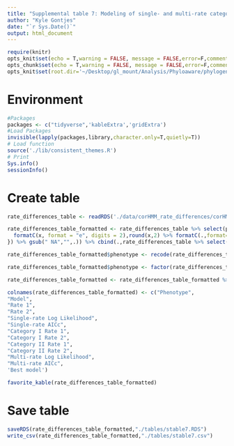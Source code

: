 ```yaml
---
title: "Supplemental table 7: Modeling of single- and multi-rate categories using corHMM"
author: "Kyle Gontjes"
date: "`r Sys.Date()`"
output: html_document
---
```


```r
require(knitr)
opts_knit$set(echo = T,warning = FALSE, message = FALSE,error=F,comment=NA) 
opts_chunk$set(echo = T,warning = FALSE, message = FALSE,error=F,comment=NA)
opts_knit$set(root.dir='~/Desktop/gl_mount/Analysis/Phyloaware/phylogenetic-resistance-ms/') 
```

# Environment
```r
#Packages
packages <- c("tidyverse",'kableExtra','gridExtra')   
#Load Packages
invisible(lapply(packages,library,character.only=T,quietly=T)) 
# Load function
source('./lib/consistent_themes.R')
# Print
Sys.info()
sessionInfo() 
``` 

# Create table
```r
rate_differences_table <- readRDS('./data/corHMM_rate_differences/corHMM_model_stats.RDS')

rate_differences_table_formatted <- rate_differences_table %>% select(phenotype,model) %>% cbind(.,rate_differences_table %>% select(-phenotype,-model,-np,-multi_np,-nRateCat,-multi_nRateCat,-best_model,-AIC,-multi_AIC,-AIC) %>% mutate_all(as.numeric) %>% apply(.,2,FUN=function(x){ ifelse(abs(x)>1e5 | abs(x)<1e-5,
  formatC(x, format = "e", digits = 2),round(x,2) %>% formatC(.,format='f',digits=2))
}) %>% gsub(" NA","",.)) %>% cbind(.,rate_differences_table %>% select(best_model))

rate_differences_table_formatted$phenotype <- recode(rate_differences_table_formatted$phenotype,'AMK_dich_num' = 'Amikacin','blbli_dich_num'='BL/BLI','CST_dich_num'='Colistin','TMP_SMX_dich_num'='TMP-SMX','gentamicin_dich_num'='Gentamicin')    

rate_differences_table_formatted$phenotype <- factor(rate_differences_table_formatted$phenotype,levels = c("TMP-SMX","Gentamicin","Amikacin","Colistin","BL/BLI"))

rate_differences_table_formatted <- rate_differences_table_formatted %>% arrange(phenotype)  

colnames(rate_differences_table_formatted) <- c("Phenotype",
"Model", 
"Rate 1",
"Rate 2",
"Single-rate Log Likelihood", 
"Single-rate AICc",
"Category I Rate 1",
"Category I Rate 2",
"Category II Rate 1",
"Category II Rate 2",
"Multi-rate Log Likelihood", 
"Multi-rate AICc",
'Best model')

favorite_kable(rate_differences_table_formatted)
```

# Save table
```r
saveRDS(rate_differences_table_formatted,"./tables/stable7.RDS")
write_csv(rate_differences_table_formatted,"./tables/stable7.csv")
```
